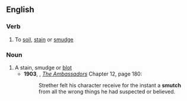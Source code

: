 ==English==

===Verb===
{{en-verb|smutches|smutching|smutched}}

# To [[soil]], [[stain]] or [[smudge]]

===Noun===
{{en-noun|es}}

# A stain, smudge or [[blot]]
#* '''1903''', {{w|Henry James}}, ''[[w:The Ambassadors|The Ambassadors]]'' Chapter 12, page 180:
#*: Strether felt his character receive for the instant a '''smutch''' from all the wrong things he had suspected or believed.
#: {{rfquotek|Ben Jonson}}
